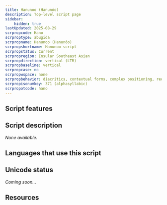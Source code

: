 ```yaml
---
title: Hanunoo (Hanunóo)
description: Top-level script page
sidebar:
    hidden: true
lastUpdated: 2025-08-29
scrpropcode: Hano
scrproptype: abugida
scrpropname: Hanunoo (Hanunóo)
scrpropshortname: Hanunoo script
scrpropstatus: Current
scrpropregion: Insular Southeast Asian
scrpropdirection: vertical (LTR)
scrpropbaseline: vertical
scrpropcase: no
scrpropwspace: none
scrpropbehavior: diacritics, contextual forms, complex positioning, required ligatures
scrpropisonumkey: 371 (alphasyllabic)
scrpropotcode: hano
---
```



## Script features

<ScriptInfo />

## Script description

_None available._

## Languages that use this script

<WsList script='Hano' wsMax='5' />

## Unicode status

_Coming soon..._

## Resources

<ScriptResources detailSummary='seemore' />

